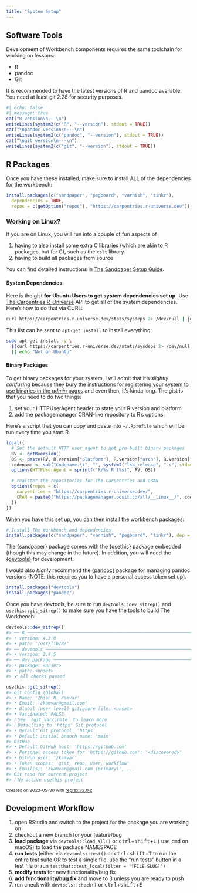 ```yaml
---
title: "System Setup"
---
```


## Software Tools

Development of Workbench components requires the same toolchain for working on
lessons:

 - R
 - pandoc
 - Git

It is recommended to have the latest versions of R and pandoc available. You
need at least git 2.28 for security purposes.

```r
#| echo: false
#| message: true
cat("R version\n---\n")
writeLines(system2(c("R", "--version"), stdout = TRUE))
cat("\npandoc version\n---\n")
writeLines(system2(c("pandoc", "--version"), stdout = TRUE))
cat("\ngit version\n---\n")
writeLines(system2(c("git", "--version"), stdout = TRUE))
```


## R Packages

Once you have these installed, make sure to install ALL of the dependencies for
the workbench:

```.r
install.packages(c("sandpaper", "pegboard", "varnish", "tinkr"),
  dependencies = TRUE,
  repos = c(getOption("repos"), "https://carpentries.r-universe.dev"))
```

:::{.callout-tip}

### Working on Linux?

If you are on Linux, you will run into a couple of fun aspects of 

1. having to also install some extra C libraries (which are akin to R packages,
   but for C), such as the `xslt` library.
2. having to build all packages from source

You can find detailed instructions in [The Sandpaper Setup 
Guide](https://carpentries.github.io/sandpaper-docs/#infrastructure-r-packages-2).

#### System Dependencies

Here is the gist **for Ubuntu Users to get system dependencies set up.** Use
[The Carpentries R-Universe](https://carpentries.r-universe.dev) API to get all
of the system dependencies. Here's how to do that via CURL:

```bash
curl https://carpentries.r-universe.dev/stats/sysdeps 2> /dev/null | jq -r '.headers[0] | select(. != null)'
```

This list can be sent to `apt-get install` to install everything:

```bash
sudo apt-get install -y \
  $(curl https://carpentries.r-universe.dev/stats/sysdeps 2> /dev/null | jq -r '.headers[0] | select(. != null)') 2> /dev/null \
  || echo "Not on Ubuntu"
```

#### Binary Packages

To get binary packages for your system, I will admit that it's _slightly
confusing_ because they bury the [instructions for registering your system to
use binaries in the _admin_
pages](https://packagemanager.posit.co/__docs__/admin/serving-binaries/#binaries-r-configuration-linux)
and even then, it's kinda long. The gist is that you need to do two things:

1. set your HTTPUserAgent header to state your R version and platform
2. add the packagemanager CRAN-like repository to R's options:

Here's a script that you can copy and paste into `~/.Rprofile` which will be
run every time you start R

```r
local({
  # Set the default HTTP user agent to get pre-built binary packages
  RV <- getRversion()
  OS <- paste(RV, R.version["platform"], R.version["arch"], R.version["os"])
  codename <- sub("Codename.\t", "", system2("lsb_release", "-c", stdout = TRUE))
  options(HTTPUserAgent = sprintf("R/%s R (%s)", RV, OS))

  # register the repositories for The Carpentries and CRAN
  options(repos = c(
    carpentries = "https://carpentries.r-universe.dev/",
    CRAN = paste0("https://packagemanager.posit.co/all/__linux__/", codename, "/latest")
  ))
})
```

When you have this set up, you can then install the workbench packages:

```r
# Install The Workbench and dependencies
install.packages(c("sandpaper", "varnish", "pegboard", "tinkr"), dep = TRUE)
```

:::


The {sandpaper} package comes with the {usethis} package embedded (though this
may change in the future). In addition, you will need the
[{devtools}](https://devtools.r-lib.org) for development.

I would also _highly_ recommend the [{pandoc}](https://cderv.github.io/pandoc/)
package for managing pandoc versions (NOTE: this requires you to have a 
personal access token set up).

```.r
install.packages("devtools")
install.packages("pandoc")
```

Once you have devtools, be sure to run `devtools::dev_sitrep()` and `usethis::git_sitrep()` to make sure you have the tools to build The Workbench:


``` r
devtools::dev_sitrep()
#> ── R ───────────────────────────────────────────────────────────────────────────
#> • version: 4.3.0
#> • path: '/usr/lib/R/'
#> ── devtools ────────────────────────────────────────────────────────────────────
#> • version: 2.4.5
#> ── dev package ─────────────────────────────────────────────────────────────────
#> • package: <unset>
#> • path: <unset>
#> ✔ All checks passed

usethis::git_sitrep()
#> Git config (global)
#> • Name: 'Zhian N. Kamvar'
#> • Email: 'zkamvar@gmail.com'
#> • Global (user-level) gitignore file: <unset>
#> • Vaccinated: FALSE
#> ℹ See `?git_vaccinate` to learn more
#> ℹ Defaulting to 'https' Git protocol
#> • Default Git protocol: 'https'
#> • Default initial branch name: 'main'
#> GitHub
#> • Default GitHub host: 'https://github.com'
#> • Personal access token for 'https://github.com': '<discovered>'
#> • GitHub user: 'zkamvar'
#> • Token scopes: 'gist, repo, user, workflow'
#> • Email(s): 'zkamvar@gmail.com (primary)', ...
#> Git repo for current project
#> ℹ No active usethis project
```

<sup>Created on 2023-05-30 with [reprex v2.0.2](https://reprex.tidyverse.org)</sup>


## Development Workflow

1. open RStudio and switch to the project for the package you are working on
2. checkout a new branch for your feature/bug
3. **load package** via `devtools::load_all()` or <kbd>ctrl</kbd>+<kbd>shift</kbd>+<kbd>L</kbd> (
   use <kbd>cmd</kbd> on macOS) to load the package NAMESPACE
4. **run tests** (either via `devtools::test()` or
   <kbd>ctrl</kbd>+<kbd>shift</kbd>+<kbd>T</kbd> to run the entire test suite
   OR to test a single file, use the "run tests" button in a test file or run
   `testthat::test_local(filter = '[FILE SLUG]')`
5. **modify tests** for new functionality/bug fix
6. **add functionality/bug fix** and move to 3 unless you are ready to push
7. run check with `devtools::check()` or <kbd>ctrl</kbd>+<kbd>shift</kbd>+<kbd>E</kbd>



